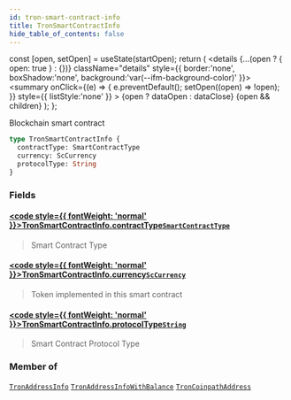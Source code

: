 ```yaml
---
id: tron-smart-contract-info
title: TronSmartContractInfo
hide_table_of_contents: false
---
```







  const [open, setOpen] = useState(startOpen);
  return (
    <details {...(open ? { open: true } : {})} className="details" style={{ border:'none', boxShadow:'none', background:'var(--ifm-background-color)' }}>
      <summary
        onClick={(e) => {
          e.preventDefault();
          setOpen((open) => !open);
        }}
        style={{ listStyle:'none' }}
      >
      {open ? dataOpen : dataClose}
      </summary>
      {open && children}
    </details>
  );
};








Blockchain smart contract


```graphql
type TronSmartContractInfo {
  contractType: SmartContractType
  currency: ScCurrency
  protocolType: String
}
```




### Fields

#### [<code style={{ fontWeight: 'normal' }}>TronSmartContractInfo.<b>contractType</b></code>](#)<Bullet />[`SmartContractType`](/docs/v1/graphql-reference/enums/smart-contract-type) <Badge class="badge badge--secondary" text="enum"/> 
> 
> 
> Smart Contract Type
> 

#### [<code style={{ fontWeight: 'normal' }}>TronSmartContractInfo.<b>currency</b></code>](#)<Bullet />[`ScCurrency`](/docs/v1/graphql-reference/objects/sc-currency) <Badge class="badge badge--secondary" text="object"/> 
> 
> 
> Token implemented in this smart contract
> 

#### [<code style={{ fontWeight: 'normal' }}>TronSmartContractInfo.<b>protocolType</b></code>](#)<Bullet />[`String`](/docs/v1/graphql-reference/scalars/string) <Badge class="badge badge--secondary" text="scalar"/> 
> 
> 
> Smart Contract Protocol Type
> 



### Member of

[`TronAddressInfo`](/docs/v1/graphql-reference/objects/tron-address-info)  <Badge class="secondary" text="object"/><Bullet />[`TronAddressInfoWithBalance`](/docs/v1/graphql-reference/objects/tron-address-info-with-balance)  <Badge class="secondary" text="object"/><Bullet />[`TronCoinpathAddress`](/docs/v1/graphql-reference/objects/tron-coinpath-address)  <Badge class="secondary" text="object"/>

